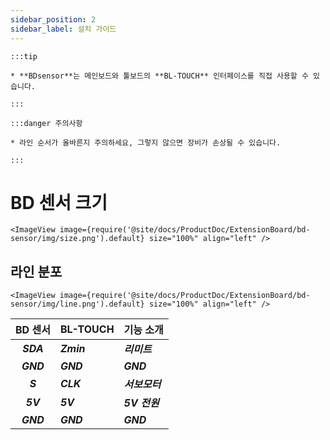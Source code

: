 ```yaml
---
sidebar_position: 2
sidebar_label: 설치 가이드
---
```




    :::tip

    * **BDsensor**는 메인보드와 툴보드의 **BL-TOUCH** 인터페이스를 직접 사용할 수 있습니다.

    :::

    :::danger 주의사항

    * 라인 순서가 올바른지 주의하세요, 그렇지 않으면 장비가 손상될 수 있습니다.

    :::

# BD 센서 크기


    <ImageView image={require('@site/docs/ProductDoc/ExtensionBoard/bd-sensor/img/size.png').default} size="100%" align="left" />

## 라인 분포

    <ImageView image={require('@site/docs/ProductDoc/ExtensionBoard/bd-sensor/img/line.png').default} size="100%" align="left" />

|      BD 센서    |  BL-TOUCH  |  기능 소개 |
| :---------------: | :--------- |:--------- |
|    ***SDA***    | ***Zmin*** | ***리미트***  |
|    ***GND***    | ***GND***  | ***GND*** |
|    ***S***      | ***CLK***  | ***서보모터***  |
|    ***5V***     | ***5V***   | ***5V 전원***  |
|    ***GND***    | ***GND***  | ***GND***  |



